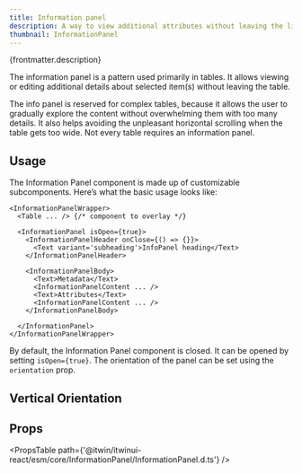 ```yaml
---
title: Information panel
description: A way to view additional attributes without leaving the list of items.
thumbnail: InformationPanel
---
```


<p>{frontmatter.description}</p>

<LiveExample src='InformationPanel.main.tsx'>
  <AllExamples.InformationPanelMainExample client:load />
</LiveExample>

The information panel is a pattern used primarily in tables. It allows viewing or editing additional details about selected item(s) without leaving the table.

The info panel is reserved for complex tables, because it allows the user to gradually explore the content without overwhelming them with too many details. It also helps avoiding the unpleasant horizontal scrolling when the table gets too wide. Not every table requires an information panel.

## Usage

The Information Panel component is made up of customizable subcomponents. Here’s what the basic usage looks like:

```tsx
<InformationPanelWrapper>
  <Table ... /> {/* component to overlay */}

  <InformationPanel isOpen={true}>
    <InformationPanelHeader onClose={() => {}}>
      <Text variant='subheading'>InfoPanel heading</Text>
    </InformationPanelHeader>

    <InformationPanelBody>
      <Text>Metadata</Text>
      <InformationPanelContent ... />
      <Text>Attributes</Text>
      <InformationPanelContent ... />
    </InformationPanelBody>

  </InformationPanel>
</InformationPanelWrapper>
```

By default, the Information Panel component is closed. It can be opened by setting `isOpen={true}`. The orientation of the panel can be set using the `orientation` prop.

## Vertical Orientation

<LiveExample src='InformationPanel.Vertical.tsx'>
  <AllExamples.InformationPanelVerticalExample client:load />
</LiveExample>

## Props

<PropsTable path={'@itwin/itwinui-react/esm/core/InformationPanel/InformationPanel.d.ts'} />
